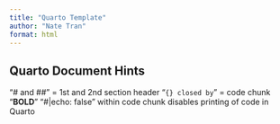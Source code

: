 ```yaml
---
title: "Quarto Template"
author: "Nate Tran"
format: html
---
```


## Quarto Document Hints
"# and ##" = 1st and 2nd section header
"```{} closed by ```" = code chunk
"**BOLD**"
"#|echo: false" within code chunk disables printing of code in Quarto
